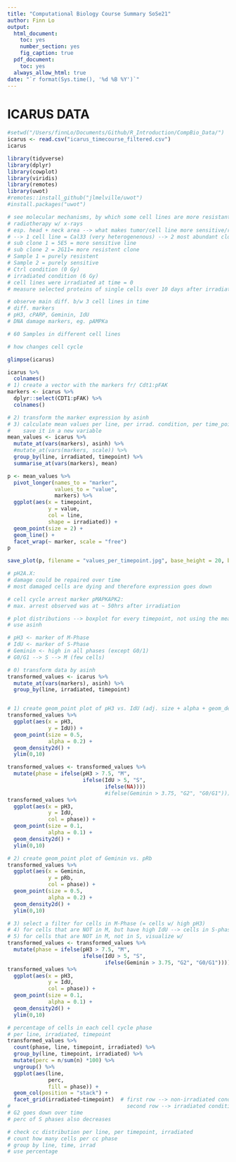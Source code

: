```yaml
---
title: "Computational Biology Course Summary SoSe21"
author: Finn Lo
output:
  html_document:
    toc: yes
    number_section: yes
    fig_caption: true
  pdf_document:
    toc: yes
  always_allow_html: true
date: "`r format(Sys.time(), '%d %B %Y')`"
---
```


# ICARUS DATA
``` r
#setwd("/Users/finnLo/Documents/Github/R_Introduction/CompBio_Data/")
icarus <- read.csv("icarus_timecourse_filtered.csv")
icarus

library(tidyverse)
library(dplyr)
library(cowplot)
library(viridis)
library(remotes)
library(uwot)
#remotes::install_github("jlmelville/uwot")
#install.packages("uwot")

# see molecular mechanisms, by which some cell lines are more resistant than others
# radiotherapy w/ x-rays
# esp. head + neck area --> what makes tumor/cell line more sensitive/resistent to radiation?
# --> 1 cell line = Cal33 (very heterogenenous) --> 2 most abundant clones
# sub clone 1 = 5E5 = more sensitive line
# sub clone 2 = 2G11= more resistent clone
# Sample 1 = purely resistent
# Sample 2 = purely sensitive
# Ctrl condition (0 Gy)
# irradiated condition (6 Gy)
# cell lines were irradiated at time = 0
# measure selected proteins of single cells over 10 days after irradiation

# observe main diff. b/w 3 cell lines in time
# diff. markers
# pH3, cPARP, Geminin, IdU
# DNA damage markers, eg. pAMPKa

# 60 Samples in different cell lines

# how changes cell cycle 

glimpse(icarus)

icarus %>%
  colnames()
# 1) create a vector with the markers fr/ Cdt1:pFAK
markers <- icarus %>%
  dplyr::select(CDT1:pFAK) %>%
  colnames()

# 2) transform the marker expression by asinh
# 3) calculate mean values per line, per irrad. condition, per time_point
#    save it in a new variable
mean_values <- icarus %>%
  mutate_at(vars(markers), asinh) %>%
  #mutate_at(vars(markers, scale)) %>%
  group_by(line, irradiated, timepoint) %>%
  summarise_at(vars(markers), mean)

p <- mean_values %>%
  pivot_longer(names_to = "marker",
               values_to = "value",
               markers) %>%
  ggplot(aes(x = timepoint,
             y = value,
             col = line,
             shape = irradiated)) +
  geom_point(size = 2) +
  geom_line() +
  facet_wrap(~ marker, scale = "free")
p
```

``` r
save_plot(p, filename = "values_per_timepoint.jpg", base_height = 20, base_width = 30)

# pH2A.X:
# damage could be repaired over time
# most damaged cells are dying and therefore expression goes down

# cell cycle arrest marker pMAPKAPK2:
# max. arrest observed was at ~ 50hrs after irradiation

# plot distributions --> boxplot for every timepoint, not using the mean_value
# use asinh

# pH3 <- marker of M-Phase
# IdU <- marker of S-Phase
# Geminin <- high in all phases (except G0/1)
# G0/G1 --> S --> M (few cells)

```

``` r

# 0) transform data by asinh
transformed_values <- icarus %>%
  mutate_at(vars(markers), asinh) %>%
  group_by(line, irradiated, timepoint)


# 1) create geom_point plot of pH3 vs. IdU (adj. size + alpha + geom_density2D)
transformed_values %>%
  ggplot(aes(x = pH3, 
             y = IdU)) +
  geom_point(size = 0.5,
             alpha = 0.2) +
  geom_density2d() +
  ylim(0,10)
```

``` r
transformed_values <- transformed_values %>%
  mutate(phase = ifelse(pH3 > 7.5, "M", 
                        ifelse(IdU > 5, "S",
                               ifelse(NA))))
                               #ifelse(Geminin > 3.75, "G2", "G0/G1"))))
transformed_values %>%
  ggplot(aes(x = pH3, 
             y = IdU,
             col = phase)) +
  geom_point(size = 0.1,
             alpha = 0.1) +
  geom_density2d() +
  ylim(0,10)

```

``` r
# 2) create geom_point plot of Geminin vs. pRb
transformed_values %>%
  ggplot(aes(x = Geminin, 
             y = pRb,
             col = phase)) +
  geom_point(size = 0.5,
             alpha = 0.2) +
  geom_density2d() +
  ylim(0,10)
```

``` r
# 3) select a filter for cells in M-Phase (= cells w/ high pH3)
# 4) for cells that are NOT in M, but have high IdU --> cells in S-phase
# 5) for cells that are NOT in M, not in S, visualize w/ 
transformed_values <- transformed_values %>%
  mutate(phase = ifelse(pH3 > 7.5, "M", 
                        ifelse(IdU > 5, "S",
                               ifelse(Geminin > 3.75, "G2", "G0/G1"))))
transformed_values %>%
  ggplot(aes(x = pH3, 
             y = IdU,
             col = phase)) +
  geom_point(size = 0.1,
             alpha = 0.1) +
  geom_density2d() +
  ylim(0,10)
```

``` r
# percentage of cells in each cell cycle phase
# per line, irradiated, timepoint
transformed_values %>%
  count(phase, line, timepoint, irradiated) %>%
  group_by(line, timepoint, irradiated) %>%
  mutate(perc = n/sum(n) *100) %>%
  ungroup() %>%
  ggplot(aes(line, 
             perc, 
             fill = phase)) +
  geom_col(position = "stack") +
  facet_grid(irradiated~timepoint)  # first row --> non-irradiated condition
#                                     second row --> irradiated condition
# G2 goes down over time
# perc of S phases also decreases

# check cc distribution per line, per timepoint, irradiated
# count how many cells per cc phase
# group by line, time, irrad
# use percentage 
```